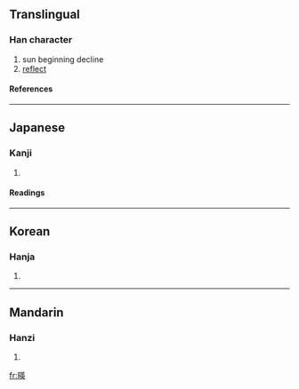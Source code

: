 {{see|映}}

==Translingual==
===Han character===
{{Han char|rn=72|rad=日|as=09|sn=13|four=|canj=日廿中大 (ATLK)}}
# sun beginning decline
# [[reflect]]
====References====
{{Han ref|kx=0498.100|dkj=14048|dj=0866.080|hdz=21517.020|uh=668E|ud=26254}}

----
==Japanese==
===Kanji===
{{ja-kanji|grade=|rs=日09}}
# {{defn|Japanese}} 
====Readings====
{{ja-readings|on=[[えい]] (ei), [[よう]] (yō)|kun=[[はえる]] (haeru), [[うつる]] (utsuru), [[うつす]] (utsusu)}}

----
==Korean==
===Hanja===
{{ko-hanja|hangeul=영|eumhun=|rv=yeong|mr=yŏng|y=eyng}}
# {{defn|Korean}}

----
==Mandarin==
===Hanzi===
{{cmn-hanzi|pin=[[lán]] (lan2), [[yìng]] (ying4)|wg=lan<sup>2</sup>, ying<sup>4</sup>}}
# {{defn|Mandarin}}

[[fr:暎]]